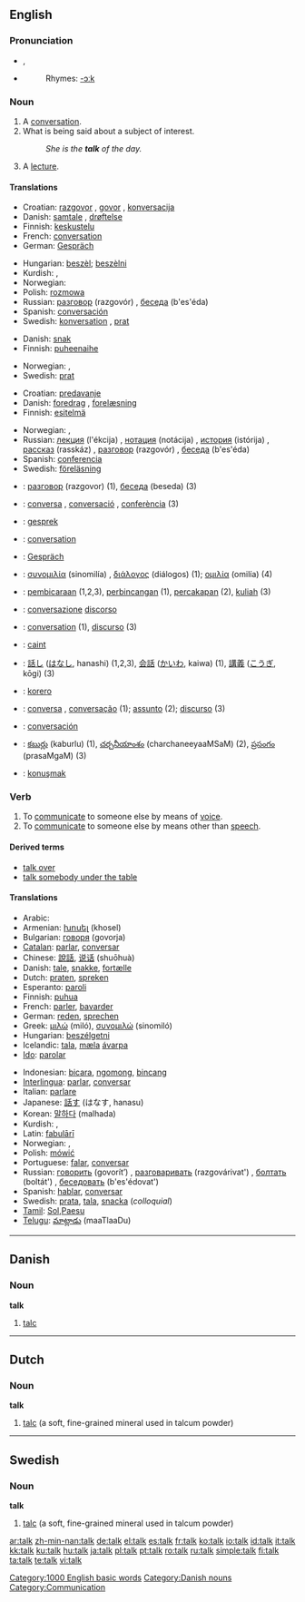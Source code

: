 {{see|Talk}}
{{wikipedia|dab=talk}}
==English==

{{rank|answer|early|saying|449|talk|spirit|sometimes|account}}

===Pronunciation===
*{{IPA|/tɔːk/}}, {{SAMPA|/tO:k/}}
*{{audio|en-us-talk.ogg|Audio (US)}}
*:Rhymes: [[Rhymes:English:-ɔːk|-ɔːk]]

===Noun===
{{en-noun}}

# A [[conversation]].
# What is being said about a subject of interest.
#:''She is the '''talk''' of the day.''
# A [[lecture]].

====Translations====
{{trans-top|conversation}}
*Croatian: [[razgovor]] {{m}}, [[govor]] {{m}}, [[konversacija]] {{f}}
*Danish: [[samtale]] {{c}}, [[drøftelse]] {{c}}
*Finnish: [[keskustelu]]
*French: [[conversation]] {{f}}
*German: [[Gespräch]] {{n}}
{{trans-mid}}
*Hungarian: [[beszèl]]; [[beszèlni]] 
*Kurdish: {{KUchar|[[دواندن]]}}, {{KUchar|[[قسه‌ ]]}}
*Norwegian: {{t|no|samtale|m}}
*Polish: [[rozmowa]] {{f}}
*Russian: [[разговор]] (razgovór) {{m}}, [[беседа]] (b'es'éda) {{f}}
*Spanish: [[conversación]] {{f}}
*Swedish: [[konversation]] {{c}}, [[prat#Swedish|prat]] {{n}}
{{trans-bottom}}

{{trans-top|what is being said}}
*Danish: [[snak]] {{c}}
*Finnish: [[puheenaihe]]
{{trans-mid}}
*Norwegian: {{t-|no|prat|n}}, {{t|no|snakk|n}}
*Swedish: [[prat#Swedish|prat]] {{n}}
{{trans-bottom}}

{{trans-top|lecture}}
*Croatian: [[predavanje]] {{n}}
*Danish: [[foredrag]] {{n}}, [[forelæsning]] {{c}}
*Finnish: [[esitelmä]]
{{trans-mid}}
*Norwegian: {{t|no|foredrag|n}}, {{t|no|forelesning|mf}}
*Russian: [[лекция]] (l'ékcija) {{f}}, [[нотация]] (notácija) {{f}}, [[история]] (istórija) {{f}}, [[рассказ]] (rasskáz) {{m}}, [[разговор]] (razgovór) {{m}}, [[беседа]] (b'es'éda) {{f}}
*Spanish: [[conferencia]] {{f}}
*Swedish: [[föreläsning]] {{c}}
{{trans-bottom}}

{{checktrans}}
{{trans-top|translations to be checked}}
*{{ttbc|Bulgarian}}: [[разговор]] (razgovor) {{m}} (1), [[беседа]] (beseda) {{f}} (3)
*{{ttbc|Catalan}}: [[conversa]] {{f}}, [[conversació]] {{f}}, [[conferència]] {{f}} (3)
*{{ttbc|Dutch}}: [[gesprek]] {{n}}
*{{ttbc|French}}: [[conversation]] {{f}}
*{{ttbc|German}}: [[Gespräch]] {{n}}
*{{ttbc|Greek}}: [[συνομιλία]] (sinomilía) {{f}}, [[διάλογος]] (diálogos) {{m}} (1); [[ομιλία]] (omilía) {{f}} (4)
*{{ttbc|Indonesian}}: [[bicara|pembicaraan]] (1,2,3), [[bincang|perbincangan]] (1), [[cakap|percakapan]] (2), [[kuliah]] (3)
*{{ttbc|Italian}}: [[conversazione]] {{f}} [[discorso]] {{m}}
{{trans-mid}}
*{{ttbc|Interlingua}}: [[conversation]] (1), [[discurso]] (3)
*{{ttbc|Irish}}: [[caint]]
*{{ttbc|Japanese}}: [[話し]] ([[はなし]], hanashi) (1,2,3), [[会話]] ([[かいわ]], kaiwa) (1), [[講義]] ([[こうぎ]], kōgi) (3)
*{{ttbc|Maori}}: [[korero]]
*{{ttbc|Portuguese}}: [[conversa]] {{f}}, [[conversação]] {{f}} (1); [[assunto]] {{m}} (2); [[discurso]] {{m}} (3)
*{{ttbc|Spanish}}: [[conversación]] {{f}}
*{{ttbc|Telugu}}: [[కబుర్లు]] (kaburlu) (1), [[చర్చనీయాంశం]] (charchaneeyaaMSaM) (2), [[ప్రసంగం]] (prasaMgaM) (3)
*{{ttbc|Turkish}}: [[konuşmak]]
{{trans-bottom}}

===Verb===
{{en-verb}}

# To [[communicate]] to someone else by means of [[voice]].
# To [[communicate]] to someone else by means other than [[speech]].

====Derived terms====
*[[talk over]]
*[[talk somebody under the table]]

====Translations====
{{trans-top|to communicate by voice}}
*Arabic: {{ARchar|[[تكلم]]}} {{unicode|(takállama)}}
*Armenian: [[խոսել]] (khosel)
*Bulgarian: [[говоря]] (govorja)
*[[Catalan]]: [[parlar]], [[conversar]]
*Chinese: [[說話]], [[说话]] (shuōhuà)
*Danish: [[tale]], [[snakke]], [[fortælle]]
*Dutch: [[praten]], [[spreken]]
*Esperanto: [[paroli]]
*Finnish: [[puhua]]
*French: [[parler]], [[bavarder]]
*German: [[reden]], [[sprechen]]
*Greek: [[μιλώ]] (miló), [[συνομιλώ]] (sinomiló)
*Hungarian: [[beszélgetni]]
*Icelandic: [[tala]], [[mæla]] [[ávarpa]]
*[[Ido]]: [[parolar]]
{{trans-mid}}
*Indonesian: [[bicara]], [[ngomong]], [[bincang]]
*[[Interlingua]]: [[parlar]], [[conversar]]
*Italian: [[parlare]]
*Japanese: [[話す]] (はなす, hanasu)
*Korean: [[말하다]] (malhada)
*Kurdish: {{KUchar|[[قسه‌ ئه‌کات]]}}, {{KUchar|[[ئه‌دوێنێت]]}}
*Latin: [[fabulari|fabulārī]]
*Norwegian: {{t|no|snakke}}, {{t|no|preke}}
*Polish: [[mówić]]
*Portuguese: [[falar]], [[conversar]]
*Russian: [[говорить]] (govorít’) {{impf}}, [[разговаривать]] (razgovárivat') {{impf}}, [[болтать]] (boltát') {{impf}}, [[беседовать]] (b'es'édovat') {{impf}}
*Spanish: [[hablar]], [[conversar]]
*Swedish: [[prata]], [[tala]], [[snacka]] (''colloquial'')
*[[Tamil]]: [[Sol]],[[Paesu]]
*[[Telugu]]: [[మాట్లాడు]] (maaTlaaDu)
{{trans-bottom}}

[[Category:1000 English basic words]]

----

==Danish==

===Noun===
'''talk''' {{c}}

# [[talc]]

[[Category:Danish nouns]]

----

==Dutch==

===Noun===
'''talk'''

# [[talc]] (a soft, fine-grained mineral used in talcum powder)

----

==Swedish==

===Noun===
'''talk'''

# [[talc]] (a soft, fine-grained mineral used in talcum powder)

[[Category:Communication]]

[[ar:talk]]
[[zh-min-nan:talk]]
[[de:talk]]
[[el:talk]]
[[es:talk]]
[[fr:talk]]
[[ko:talk]]
[[io:talk]]
[[id:talk]]
[[it:talk]]
[[kk:talk]]
[[ku:talk]]
[[hu:talk]]
[[ja:talk]]
[[pl:talk]]
[[pt:talk]]
[[ro:talk]]
[[ru:talk]]
[[simple:talk]]
[[fi:talk]]
[[ta:talk]]
[[te:talk]]
[[vi:talk]]